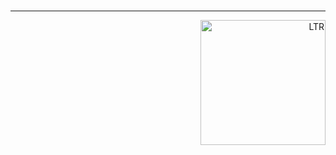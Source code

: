 &nbsp;
<hr />
<p style="text-align: right;">
<img src="https://lternet.edu/wp-content/themes/ndic/library/images/logo.svg"
     alt="LTR"
     style="float:right;position: relative;width:200px;height:200px;x:500px;y:200px" />
</p>

<!-- Add icon library -->
<link rel="stylesheet" href="https://cdnjs.cloudflare.com/ajax/libs/font-awesome/4.7.0/css/font-awesome.min.css">

<!-- Add font awesome icons -->
<p style="text-align: left; x=400">
    <a href="" class="fa fa-github"></a>
</p>

&nbsp;